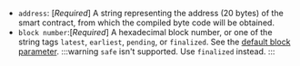 - `address`: [_Required_] A string representing the address (20 bytes) of the smart contract, from which the compiled byte code will be obtained.
- `block number`:[_Required_] A hexadecimal block number, or one of the string tags `latest`, `earliest`, `pending`, or `finalized`. See the [default block parameter](https://ethereum.org/en/developers/docs/apis/json-rpc/#default-block).
	:::warning
	`safe` isn't supported. Use `finalized` instead. 
	:::
